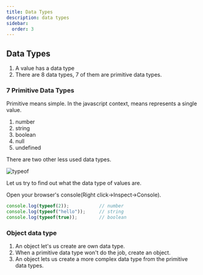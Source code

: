 ```yaml
---
title: Data Types
description: data types
sidebar:
  order: 3
---
```



## Data Types
1. A value has a data type
2. There are 8 data types, 7 of them are primitive data types.

### 7 Primitive Data Types
Primitive means simple. In the javascript context, means represents a single value.

1. number
2. string
3. boolean
4. null
5. undefined

There are two other less used data types. 

![typeof](https://user-images.githubusercontent.com/29270715/72416480-d9672f00-379e-11ea-83d5-2e7219d1594f.png)

<Aside>
Let us try to find out what the data type of values are.

Open your browser's console(Right click->Inspect->Console).


```js
console.log(typeof(2));           // number
console.log(typeof("hello"));     // string
console.log(typeof(true));        // boolean
```
</Aside>


### Object data type

1. An object let's us create are own data type.
2. When a primitive data type won't do the job, create an object.
3. An object lets us create a more complex data type from the primitive data types.


